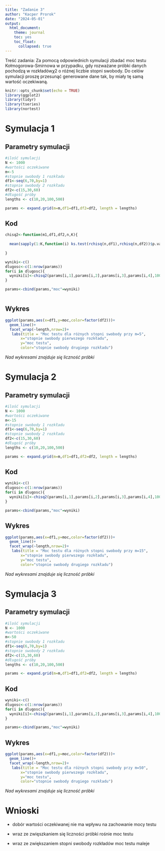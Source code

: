 ---
title: "Zadanie 3"
author: "Kacper Prorok"
date: "2024-05-01"
output: 
  html_document:
    theme: journal
    toc: yes
    toc_float:
      collapsed: true
---

Treść zadania:
Za pomocą odpowiednich symulacji zbadać moc testu Kołmogorowa-Smirnowa w przypadku, gdy rozważane próbki danych pochodzą w rozkładów𝜒2 o różnej liczbie stopni swobody. Do celów symulacji proszę przesunąć generowane dane tak, by miały tę samą wartość oczekiwaną.

```{r setup, include=FALSE}
knitr::opts_chunk$set(echo = TRUE)
library(ggplot2)
library(tidyr)
library(tseries)
library(nortest)
```

# Symulacja 1

## Parametry symulacji

```{r}
#ilość symulacji
N <- 1000
#wartości oczekiwane
m<-5
#stopnie swobody 1 rozkładu
df1<-seq(6,70,by=1)
#stopnie swobody 2 rozkładu
df2<-c(15,30,60)
#długość próby
lengths <- c(10,20,100,500)

params <- expand.grid(m=m,df1=df1,df2=df2, length = lengths)


```


## Kod

```{r}
chisq2<-function(m1,df1,df2,n,K){
  
  mean(sapply(1:K,function(i) ks.test(rchisq(n,df1),rchisq(n,df2))$p.value<0.05))
  
}


```


```{r message=FALSE, warning=FALSE}


wyniki<-c()
dlugosc<-c(1:nrow(params))
for(i in dlugosc){
  wyniki[i]<-chisq2(params[i,1],params[i,2],params[i,3],params[i,4],1000)
}

params<-cbind(params,"moc"=wyniki)



```


## Wykres 

```{r}

ggplot(params,aes(x=df1,y=moc,color=factor(df2)))+
  geom_line()+
  facet_wrap(~length,nrow=2)+
   labs(title = "Moc testu dla różnych stopni swobody przy m=5",
       x="stopnie swobody pierwszego rozkładu",
       y="moc testu",
       color="stopnie swobody drugiego rozkładu")
```


*Nad wykresami znajduje się liczność próbki*


# Symulacja 2

## Parametry symulacji

```{r}
#ilość symulacji
N <- 1000
#wartości oczekiwane
m<-15
#stopnie swobody 1 rozkładu
df1<-seq(6,70,by=1)
#stopnie swobody 2 rozkładu
df2<-c(15,30,60)
#długość próby
lengths <- c(10,20,100,500)

params <- expand.grid(m=m,df1=df1,df2=df2, length = lengths)


```

## Kod

```{r message=FALSE, warning=FALSE}


wyniki<-c()
dlugosc<-c(1:nrow(params))
for(i in dlugosc){
  wyniki[i]<-chisq2(params[i,1],params[i,2],params[i,3],params[i,4],1000)
}

params<-cbind(params,"moc"=wyniki)

```

## Wykres

```{r}

ggplot(params,aes(x=df1,y=moc,color=factor(df2)))+
  geom_line()+
  facet_wrap(~length,nrow=2)+
   labs(title = "Moc testu dla różnych stopni swobody przy m=15",
       x="stopnie swobody pierwszego rozkładu",
       y="moc testu",
       color="stopnie swobody drugiego rozkładu")
```


*Nad wykresami znajduje się liczność próbki*

# Symulacja 3

## Parametry symulacji

```{r}
#ilość symulacji
N <- 1000
#wartości oczekiwane
m<-50
#stopnie swobody 1 rozkładu
df1<-seq(6,70,by=1)
#stopnie swobody 2 rozkładu
df2<-c(15,30,60)
#długość próby
lengths <- c(10,20,100,500)

params <- expand.grid(m=m,df1=df1,df2=df2, length = lengths)


```

## Kod

```{r message=FALSE, warning=FALSE}


wyniki<-c()
dlugosc<-c(1:nrow(params))
for(i in dlugosc){
  wyniki[i]<-chisq2(params[i,1],params[i,2],params[i,3],params[i,4],1000)
}

params<-cbind(params,"moc"=wyniki)

```

## Wykres

```{r}

ggplot(params,aes(x=df1,y=moc,color=factor(df2)))+
  geom_line()+
  facet_wrap(~length,nrow=2)+
   labs(title = "Moc testu dla różnych stopni swobody przy m=50",
       x="stopnie swobody pierwszego rozkładu",
       y="moc testu",
       color="stopnie swobody drugiego rozkładu")
```


*Nad wykresami znajduje się liczność próbki*


# Wnioski

- dobór wartości oczekiwanej nie ma wpływu na zachowanie mocy testu

- wraz ze zwięszkaniem się liczności próbki rośnie moc testu

- wraz ze zwiększaniem stopni swobody rozkładów moc testu maleje 